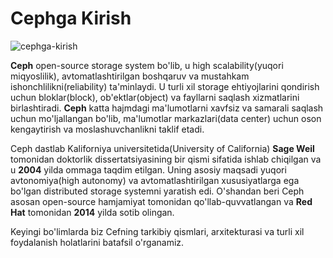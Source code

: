 
# Cephga Kirish
![cephga-kirish](https://raw.githubusercontent.com/devops-journey-uz/assets/main/images/article/cephga-kirish/banner.png)

**Ceph** open-source storage system bo'lib, u high scalability(yuqori miqyoslilik), avtomatlashtirilgan boshqaruv va mustahkam ishonchlilikni(reliability) ta'minlaydi. U turli xil storage ehtiyojlarini qondirish uchun bloklar(block), ob'ektlar(object) va fayllarni saqlash xizmatlarini birlashtiradi. **Ceph** katta hajmdagi ma'lumotlarni xavfsiz va samarali saqlash uchun mo'ljallangan bo'lib, ma'lumotlar markazlari(data center) uchun oson kengaytirish va moslashuvchanlikni taklif etadi.

Ceph dastlab Kaliforniya universitetida(University of California) **Sage Weil** tomonidan doktorlik dissertatsiyasining bir qismi sifatida ishlab chiqilgan va u **2004** yilda ommaga taqdim etilgan. Uning asosiy maqsadi yuqori avtonomiya(high autonomy) va avtomatlashtirilgan xususiyatlarga ega bo'lgan distributed storage systemni yaratish edi. O'shandan beri Ceph asosan open-source hamjamiyat tomonidan qo'llab-quvvatlangan va **Red Hat** tomonidan **2014** yilda sotib olingan.

Keyingi bo'limlarda biz Cefning tarkibiy qismlari, arxitekturasi va turli xil foydalanish holatlarini batafsil o'rganamiz.